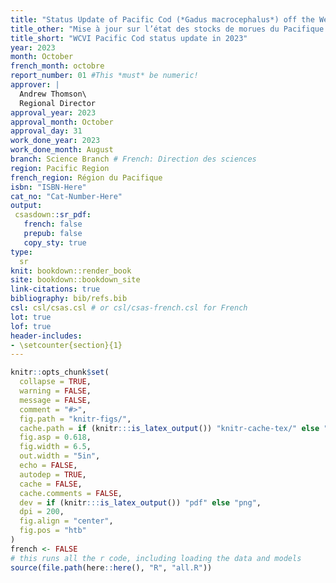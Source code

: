 ```yaml
---
title: "Status Update of Pacific Cod (*Gadus macrocephalus*) off the West Coast of Vancouver Island in 2023"
title_other: "Mise à jour sur l’état des stocks de morues du Pacifique (*Gadus macrocephalus*) au large de la côte ouest de l’île de Vancouver (zone 3CD) en 2023"
title_short: "WCVI Pacific Cod status update in 2023"
year: 2023
month: October
french_month: octobre
report_number: 01 #This *must* be numeric!
approver: |
  Andrew Thomson\
  Regional Director
approval_year: 2023
approval_month: October
approval_day: 31
work_done_year: 2023
work_done_month: August
branch: Science Branch # French: Direction des sciences
region: Pacific Region
french_region: Région du Pacifique
isbn: "ISBN-Here"
cat_no: "Cat-Number-Here"
output:
 csasdown::sr_pdf:
   french: false
   prepub: false
   copy_sty: true
type:
  sr
knit: bookdown::render_book
site: bookdown::bookdown_site      
link-citations: true
bibliography: bib/refs.bib
csl: csl/csas.csl # or csl/csas-french.csl for French
lot: true
lof: true
header-includes:
- \setcounter{section}{1}
---
```


```r
knitr::opts_chunk$set(
  collapse = TRUE,
  warning = FALSE,
  message = FALSE,
  comment = "#>",
  fig.path = "knitr-figs/",
  cache.path = if (knitr:::is_latex_output()) "knitr-cache-tex/" else "knitr-cache-docx/",
  fig.asp = 0.618,
  fig.width = 6.5,
  out.width = "5in",
  echo = FALSE,
  autodep = TRUE,
  cache = FALSE,
  cache.comments = FALSE,
  dev = if (knitr:::is_latex_output()) "pdf" else "png",
  dpi = 200,
  fig.align = "center",
  fig.pos = "htb"
)
french <- FALSE
# this runs all the r code, including loading the data and models
source(file.path(here::here(), "R", "all.R"))
```
